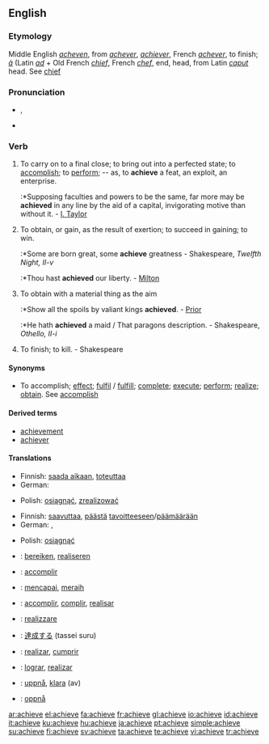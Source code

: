 ==English==

===Etymology===
Middle English ''[[acheven]]'', from {{OF.}} ''[[achever]]'', ''[[achiever]]'', French ''[[achever]]'', to finish; ''[[à]]'' (Latin ''[[ad]]'' + Old French ''[[chief]]'', French ''[[chef]]'', end, head, from Latin ''[[caput]]'' head. See [[chief]]

===Pronunciation===
* {{IPA|/əˈtʃi:v/}}, {{SAMPA|/@"tSi:v/}}
* {{audio|en-us-achieve.ogg|Audio (US)}}

===Verb===
{{en-verb|achiev|es}}

# To carry on to a final close; to bring out into a perfected state; to [[accomplish]]; to [[perform]]; -- as, to '''achieve''' a feat, an exploit, an enterprise.
#:*Supposing faculties and powers to be the same, far more may be '''achieved''' in any line by the aid of a capital, invigorating motive than without it. - [[I. Taylor]]
# To obtain, or gain, as the result of exertion; to succeed in gaining; to win.
#:*Some are born great, some '''achieve''' greatness - Shakespeare, ''Twelfth Night, II-v''
#:*Thou hast '''achieved''' our liberty. - [[Milton]]
# {{obsolete}} To obtain with a material thing as the aim
#:*Show all the spoils by valiant kings '''achieved'''. - [[Prior]]
#:*He hath '''achieved''' a maid / That paragons description. - Shakespeare, ''Othello, II-i''
# {{obsolete}} To finish; to kill. - Shakespeare

====Synonyms====
*To accomplish; [[effect]]; [[fulfil]] / [[fulfill]]; [[complete]]; [[execute]]; [[perform]]; [[realize]]; [[obtain]]. See [[accomplish]]

====Derived terms====
*[[achievement]]
*[[achiever]]

====Translations====
{{trans-top|to carry on to a final close}}
* Finnish: [[saada aikaan]], [[toteuttaa]]
* German: {{t+|de|erreichen}}
{{trans-mid}}
* Polish: [[osiągnąć]], [[zrealizować]] 
{{trans-bottom}}

{{trans-top|to obtain, or gain as the result of exertion}}
* Finnish: [[saavuttaa]], [[päästä]] [[tavoite|tavoitteeseen]]/[[päämäärä]]än
* German: {{t+|de|erreichen}}, {{t+|de|erlangen}}
{{trans-mid}}
* Polish: [[osiągnąć]]
{{trans-bottom}}

{{checktrans-top}}
*{{ttbc|Dutch}}: [[bereiken]], [[realiseren]]
*{{ttbc|French}}: [[accomplir]]
*{{ttbc|Indonesian}}: [[capai|mencapai]], [[raih|meraih]]
*{{ttbc|Interlingua}}: [[accomplir]], [[complir]], [[realisar]]
*{{ttbc|Italian}}: [[realizzare]]
{{trans-mid}}
*{{ttbc|Japanese}}: [[達成する]] (tassei suru)
*{{ttbc|Portuguese}}: [[realizar]], [[cumprir]]
*{{ttbc|Spanish}}: [[lograr]], [[realizar]]
*{{ttbc|Swedish}}: [[uppnå]], [[klara]] (av)
*{{ttbc|Norwegian}}: [[oppnå]]
{{trans-bottom}}

[[ar:achieve]]
[[el:achieve]]
[[fa:achieve]]
[[fr:achieve]]
[[gl:achieve]]
[[io:achieve]]
[[id:achieve]]
[[it:achieve]]
[[ku:achieve]]
[[hu:achieve]]
[[ja:achieve]]
[[pt:achieve]]
[[simple:achieve]]
[[su:achieve]]
[[fi:achieve]]
[[sv:achieve]]
[[ta:achieve]]
[[te:achieve]]
[[vi:achieve]]
[[tr:achieve]]